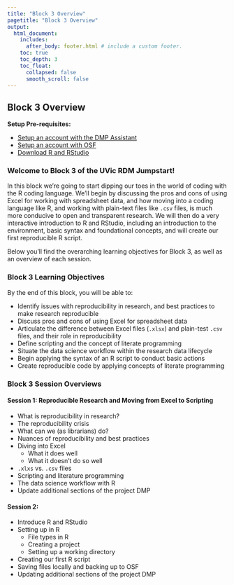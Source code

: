 ```yaml
---
title: "Block 3 Overview"
pagetitle: "Block 3 Overview"
output:
  html_document:
    includes:
      after_body: footer.html # include a custom footer.
    toc: true
    toc_depth: 3
    toc_float:
      collapsed: false
      smooth_scroll: false
---
```


## Block 3 Overview

**Setup Pre-requisites:**

  * <a href="Block7_EXT-DMP-setup.html">Setup an account with the DMP Assistant</a>
  * <a href="Block7_EXT-osfsetup.html">Setup an account with OSF</a>
  * <a href="Block7_EXT-RRStudio.html">Download R and RStudio</a>
  
### Welcome to Block 3 of the UVic RDM Jumpstart!

In this block we're going to start dipping our toes in the world of coding with the R coding language.  We'll begin by discussing the pros and cons of using Excel for working with spreadsheet data, and how moving into a coding language like R, and working with plain-text files like `.csv` files, is much more conducive to open and transparent research. We will then do a very interactive introduction to R and RStudio, including an introduction to the environment, basic syntax and foundational concepts, and will create our first reproducible R script.

Below you'll find the overarching learning objectives for Block 3, as well as an overview of each session.

### Block 3 Learning Objectives

By the end of this block, you will be able to:

* Identify issues with reproducibility in research, and best practices to make research reproducible
* Discuss pros and cons of using Excel for spreadsheet data
* Articulate the difference between Excel files (`.xlsx`) and plain-test `.csv` files, and their role in reproducibility
* Define scripting and the concept of literate programming
* Situate the data science workflow within the research data lifecycle
* Begin applying the syntax of an R script to conduct basic actions
* Create reproducible code by applying concepts of literate programming

### Block 3 Session Overviews

#### Session 1: Reproducible Research and Moving from Excel to Scripting

* What is reproducibility in research?
* The reproducibility crisis
* What can we (as librarians) do?
* Nuances of reproducibility and best practices
* Diving into Excel
  * What it does well
  * What it doesn't do so well
* `.xlxs` vs. `.csv` files
* Scripting and literature programming
* The data science workflow with R
* Update additional sections of the project DMP

#### Session 2: 

* Introduce R and RStudio
* Setting up in R
  * File types in R
  * Creating a project
  * Setting up a working directory
* Creating our first R script
* Saving files locally and backing up to OSF
* Updating additional sections of the project DMP



















